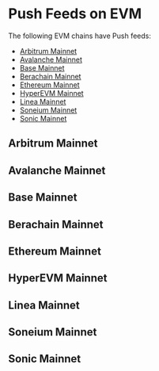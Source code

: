
# Push Feeds on EVM

The following EVM chains have Push feeds:

- [Arbitrum Mainnet](#arbitrum-mainnet)
- [Avalanche Mainnet](#avalanche-mainnet)
- [Base Mainnet](#base-mainnet)
- [Berachain Mainnet](#berachain-mainnet)
- [Ethereum Mainnet](#ethereum-mainnet)
- [HyperEVM Mainnet](#hyperevm-mainnet)
- [Linea Mainnet](#linea-mainnet)
- [Soneium Mainnet](#soneium-mainnet)
- [Sonic Mainnet](#sonic-mainnet)

## Arbitrum Mainnet

<SponsoredFeedsTable feeds={arbitrumMainnet} networkName="Arbitrum mainnet" />

## Avalanche Mainnet

<SponsoredFeedsTable feeds={avalancheMainnet} networkName="Avalanche mainnet" />

## Base Mainnet

<SponsoredFeedsTable feeds={baseMainnet} networkName="Base mainnet" />

## Berachain Mainnet

<SponsoredFeedsTable feeds={berachainMainnet} networkName="Berachain mainnet" />

## Ethereum Mainnet

<SponsoredFeedsTable feeds={ethereumMainnet} networkName="Ethereum mainnet" />

## HyperEVM Mainnet

<SponsoredFeedsTable feeds={hyperevmMainnet} networkName="HyperEVM mainnet" />

## Linea Mainnet

<SponsoredFeedsTable feeds={lineaMainnet} networkName="Linea mainnet" />

## Soneium Mainnet

<SponsoredFeedsTable feeds={soneiumMainnet} networkName="Soneium mainnet" />

## Sonic Mainnet

<SponsoredFeedsTable feeds={sonicMainnet} networkName="Sonic mainnet" />
